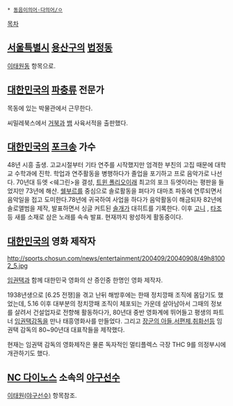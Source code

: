  * [[동음이의어·다의어/ㅇ]]

[[목차]]
== [[서울특별시]] [[용산구]]의 [[법정동]] ==
[[이태원동]] 항목으로.

== [[대한민국]]의 [[파충류]] 전문가 ==
목동에 있는 박물관에서 근무한다.

씨밀레북스에서 [[거북]]과 [[뱀]] 사육서적을 출판했다.

== [[대한민국]]의 [[포크송]] 가수 ==
48년 시흥 출생. 고교시절부터 기타 연주를 시작했지만 엄격한 부친의 고집 때문에 대학교 수학과에 진학. 학업과 연주활동을 병행하다가 졸업을 포기하고 프로 음악가로 나선다. 70년대 듀엣 <쉐그린>을 결성, [[트윈 폴리오]]이래 최고의 포크 듀엣이라는 평판을 들었지만 73년에 해산. [[쉘부르]]를 중심으로 솔로활동을 펴다가 대마초 파동에 연루되면서 음악일을 접고 도미한다.78년에 귀국하여 사업을 하다가 음악활동이 해금되자 82년에 솔로앨범을 제작, 발표하면서 싱글 커트된 [[솔개]]가 대히트를 기록한다. 이후 [[고니]] , [[타조]] 등 새를 소재로 삼은 노래를 속속 발표. 현재까지 왕성하게 활동중이다.

== [[대한민국]]의 영화 제작자 ==
http://sports.chosun.com/news/entertainment/200409/20040908/49h81002_5.jpg

[[임권택]]과 함께 대한민국 영화의 산 증인중 한명인 영화 제작자.

1938년생으로 [6.25 전쟁]을 겪고 난뒤 해방후에는 한때 정치깡패 조직에 몸담기도 했었는데, 5.16 이후 대부분의 정치깡패 조직이 체포되는 가운데 살아남아서 그때의 정보를 살려서 건설업자로 전향해 활동하다가, 80년대 중반 영화계에 뛰어들고 평생의 파트너 [[임권택]]감독을 만나 태흥영화사를 만들었다. 그리고 [[장군의 아들]],[[서편제]],[[취화선]]등 임권택 감독의 80~90년대 대표작들을 제작했다. 

현재는 임권택 감독의 영화제작은 물론 독자적인 멀티플렉스 극장 THC 9를 의정부시에 개관하기도 했다.

== [[NC 다이노스]] 소속의 [[야구]]선수 ==
[[이태원(야구선수)]] 항목참조.
